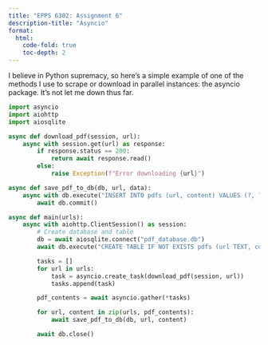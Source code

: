 ```yaml
---
title: "EPPS 6302: Assignment 6"
description-title: "Asyncio"
format: 
  html:
    code-fold: true
    toc-depth: 2
---
```


I believe in Python supremacy, so here's a simple example of one of the methods I use to scrape or download in parallel instances: the asyncio package. It's not let me down thus far.

```python

import asyncio
import aiohttp
import aiosqlite

async def download_pdf(session, url):
    async with session.get(url) as response:
        if response.status == 200:
            return await response.read()
        else:
            raise Exception(f"Error downloading {url}")

async def save_pdf_to_db(db, url, data):
    async with db.execute("INSERT INTO pdfs (url, content) VALUES (?, ?)", (url, data)):
        await db.commit()

async def main(urls):
    async with aiohttp.ClientSession() as session:
        # Create database and table
        db = await aiosqlite.connect("pdf_database.db")
        await db.execute("CREATE TABLE IF NOT EXISTS pdfs (url TEXT, content BLOB)")

        tasks = []
        for url in urls:
            task = asyncio.create_task(download_pdf(session, url))
            tasks.append(task)

        pdf_contents = await asyncio.gather(*tasks)

        for url, content in zip(urls, pdf_contents):
            await save_pdf_to_db(db, url, content)

        await db.close()

```
